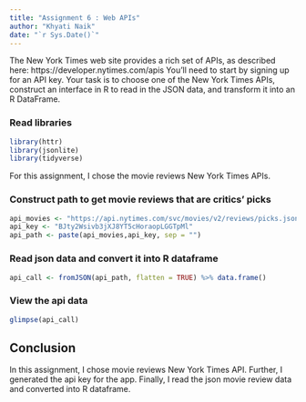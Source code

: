 ```yaml
---
title: "Assignment 6 : Web APIs"
author: "Khyati Naik"
date: "`r Sys.Date()`"
---
```



The New York Times web site provides a rich set of APIs, as described here: https://developer.nytimes.com/apis
You’ll need to start by signing up for an API key.
Your task is to choose one of the New York Times APIs, construct an interface in R to read in the JSON data, and transform it into an R DataFrame.


### Read libraries

```r
library(httr)
library(jsonlite)
library(tidyverse)
```

For this assignment, I chose the movie reviews New York Times APIs.

### Construct path to get movie reviews that are critics' picks

```r
api_movies <- "https://api.nytimes.com/svc/movies/v2/reviews/picks.json?api-key="
api_key <- "BJty2Wsivb3jXJ8YT5cHoraopLGGTpMl"
api_path <- paste(api_movies,api_key, sep = "")
```

### Read json data and convert it into R dataframe

```r
api_call <- fromJSON(api_path, flatten = TRUE) %>% data.frame()
```

### View the api data

```r
glimpse(api_call)
```


## Conclusion

In this assignment, I chose movie reviews New York Times API. Further, I generated the api key for the app. Finally, I read the json movie review data and converted into R dataframe.